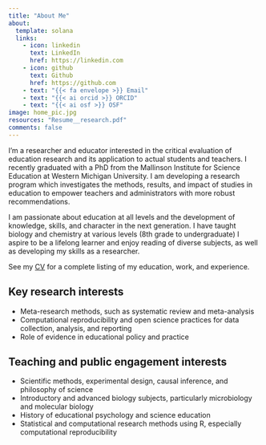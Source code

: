 ---
title: "About Me"
about:
  template: solana
  links:
    - icon: linkedin
      text: LinkedIn
      href: https://linkedin.com
    - icon: github
      text: Github
      href: https://github.com
    - text: "{{< fa envelope >}} Email"
    - text: "{{< ai orcid >}} ORCID"
    - text: "{{< ai osf >}} OSF"
image: home_pic.jpg
resources: "Resume__research.pdf"
comments: false
---

I'm a researcher and educator interested in the critical evaluation of education research and its application to actual students and teachers.
I recently graduated with a PhD from the Mallinson Institute for Science Education at Western Michigan University.
I am developing a research program which investigates the methods, results, and impact of studies in education to empower teachers and administrators with more robust recommendations.

I am passionate about education at all levels and the development of knowledge, skills, and character in the next generation.
I have taught biology and chemistry at various levels (8th grade to undergraduate)
I aspire to be a lifelong learner and enjoy reading of diverse subjects, as well as developing my skills as a researcher.

See my [CV](CV.pdf) for a complete listing of my education, work, and experience.

## Key research interests
- Meta-research methods, such as systematic review and meta-analysis 
- Computational reproducibility and open science practices for data collection, analysis, and reporting 
- Role of evidence in educational policy and practice 

## Teaching and public engagement interests
- Scientific methods, experimental design, causal inference, and philosophy of science
- Introductory and advanced biology subjects, particularly microbiology and molecular biology
- History of educational psychology and science education
- Statistical and computational research methods using R, especially computational reproducibility

<!-- ## Selected writings -->

<!-- ## Personal life -->


